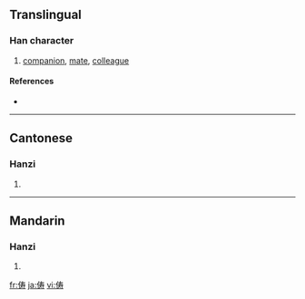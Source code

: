 {{also|儔}}
==Translingual==

===Han character===
{{Han char|rn=9|rad=人|as=07|sn=9|four=|canj=人手大戈 (OQKI)}}

# [[companion]], [[mate]], [[colleague]]

====References====
* {{Han ref|kx=0106.041|hdz=10156.090|uh=4FE6|ud=20454}}

----

==Cantonese==

===Hanzi===
{{yue-hanzi|jyut=|y=chau4|tra=儔}}

# {{defn|Cantonese}}

----

==Mandarin==

===Hanzi===
{{cmn-hanzi|tra=儔|pin=[[chóu]] ([[chou2]])|wg=ch'ou<sup>2</sup>}}

# {{defn|Mandarin}}

[[fr:俦]]
[[ja:俦]]
[[vi:俦]]